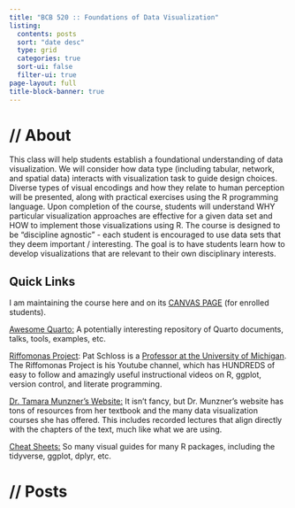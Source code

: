 ```yaml
---
title: "BCB 520 :: Foundations of Data Visualization"
listing:
  contents: posts
  sort: "date desc"
  type: grid
  categories: true
  sort-ui: false
  filter-ui: true
page-layout: full
title-block-banner: true
---
```


# **// About**

This class will help students establish a foundational understanding of data visualization. We will consider how data type (including tabular, network, and spatial data) interacts with visualization task to guide design choices. Diverse types of visual encodings and how they relate to human perception will be presented, along with practical exercises using the R programming language. Upon completion of the course, students will understand WHY particular visualization approaches are effective for a given data set and HOW to implement those visualizations using R. The course is designed to be "discipline agnostic" - each student is encouraged to use data sets that they deem important / interesting. The goal is to have students learn how to develop visualizations that are relevant to their own disciplinary interests.

## Quick Links

I am maintaining the course here and on its [CANVAS PAGE](https://canvas.uidaho.edu/courses/17806) (for enrolled students).

[Awesome Quarto:](https://github.com/mcanouil/awesome-quarto) A potentially interesting repository of Quarto documents, talks, tools, examples, etc.

[Riffomonas Project](https://www.youtube.com/@Riffomonas/featured): Pat Schloss is a [Professor at the University of Michigan](https://www.schlosslab.org). The Riffomonas Project is his Youtube channel, which has HUNDREDS of easy to follow and amazingly useful instructional videos on R, ggplot, version control, and literate programming.

[Dr. Tamara Munzner's Website:](https://www.cs.ubc.ca/~tmm/) It isn't fancy, but Dr. Munzner's website has tons of resources from her textbook and the many data visualization courses she has offered. This includes recorded lectures that align directly with the chapters of the text, much like what we are using.

[Cheat Sheets:](https://posit.co/resources/cheatsheets/) So many visual guides for many R packages, including the tidyverse, ggplot, dplyr, etc.

# **// Posts**
